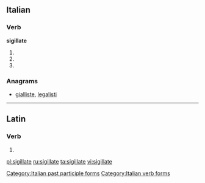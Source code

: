 ==Italian==

===Verb===
'''sigillate'''

# {{conjugation of|sigillare||2|p|pres|ind|lang=it}}
# {{conjugation of|sigillare||2|p|imp|lang=it}}
# {{form of|[[feminine|Feminine]] plural|sigillato}}

===Anagrams===
* [[gialliste#Italian|gialliste]], [[legalisti#Italian|legalisti]]

[[Category:Italian past participle forms]]
[[Category:Italian verb forms]]

----

==Latin==

===Verb===
{{la-verb-form|sigillāte}}

# {{conjugation of|sigillo|sigillō|2|p|pres|act|imp|lang=la}}

[[pl:sigillate]]
[[ru:sigillate]]
[[ta:sigillate]]
[[vi:sigillate]]